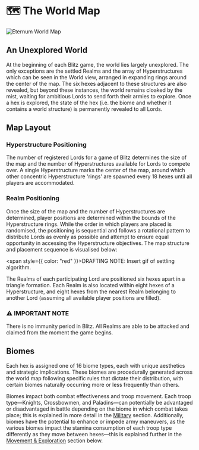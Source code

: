 
# 🗺️ The World Map

<img src="/images/covers/05.png" alt="Eternum World Map" className="w-full rounded-lg my-6" />

## An Unexplored World

At the beginning of each Blitz game, the world lies largely unexplored. The only
exceptions are the settled Realms and the array of Hyperstructures which can be seen in the World view, arranged in expanding rings around the center of the map. 
The six hexes adjacent to these structures are also revealed, but beyond these instances, the world remains cloaked by the
mist, waiting for ambitious Lords to send forth their armies to explore. Once a hex is explored, the state of the hex
(i.e. the biome and whether it contains a world structure) is permanently revealed to all Lords.

## Map Layout

### Hyperstructure Positioning

The number of registered Lords for a game of Blitz determines the size of the map and the number of Hyperstructures available for Lords to compete over. 
A single Hyperstructure marks the center of the map, around which other concentric Hyperstructure 'rings' are spawned every 18 hexes until all players are accommodated.

<HyperstructureRings />

### Realm Positioning

Once the size of the map and the number of Hyperstructures are determined, player positions are determined within the bounds of the Hyperstructure rings. While the order in which players are placed is randomised, the positioning is sequential and follows
a rotational pattern to distribute Lords as evenly as possible and attempt to ensure equal opportunity in accessing the Hyperstructure objectives. The map structure and placement sequence is visualised below:

<span style={{ color: "red" }}>DRAFTING NOTE: Insert gif of settling algorithm.</span>

The Realms of each participating Lord are positioned six hexes apart in a triangle formation. Each Realm is also located within eight hexes of a Hyperstructure, and eight hexes from the nearest Realm belonging to another Lord (assuming all available player positions are filled).

<div style={importantNote.container}>
  <h3 style={importantNote.title}>⚠️ IMPORTANT NOTE</h3>
  <p style={importantNote.content}>
    There is no immunity period in Blitz. All Realms are able to be attacked and claimed
    from the moment the game begins.
  </p>
</div>

## Biomes

Each hex is assigned one of 16 biome types, each with unique aesthetics and strategic implications. These biomes are
procedurally generated across the world map following specific rules that dictate their distribution, with certain biomes naturally occurring more or less frequently than others.

Biomes impact both combat effectiveness and troop movement. Each troop type—Knights, Crossbowmen, and Paladins—can
potentially be advantaged or disadvantaged in battle depending on the biome in which combat takes place; this is
explained in more detail in the [Military](/blitz/military/stamina-and-biomes) section. Additionally, biomes have
the potential to enhance or impede army maneuvers, as the various biomes impact the stamina consumption of each troop
type differently as they move between hexes—this is explained further in the
[Movement & Exploration](/blitz/worldmap-movement/movement) section below.